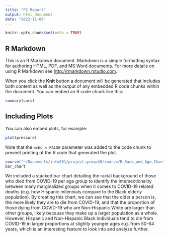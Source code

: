 ```yaml
---
title: "P2 Report"
output: html_document
date: "2022-11-09"
---
```


```r
knitr::opts_chunk$set(echo = TRUE)
```

## R Markdown

This is an R Markdown document. Markdown is a simple formatting syntax for authoring HTML, PDF, and MS Word documents. For more details on using R Markdown see <http://rmarkdown.rstudio.com>.

When you click the **Knit** button a document will be generated that includes both content as well as the output of any embedded R code chunks within the document. You can embed an R code chunk like this:

```r
summary(cars)
```

## Including Plots

You can also embed plots, for example:

```r
plot(pressure)
```

Note that the `echo = FALSE` parameter was added to the code chunk to prevent printing of the R code that generated the plot.
```r
source("~/Documents/info201/project-group40/source/R_Race_and_Age_Chart_#3.R")
bar_chart
```
We included a stacked bar chart detailing the racial background of those who died from COVID-19 per age group to identify the intersectionality between many marginalized groups when it comes to COVID-19 related deaths (e.g. how Hispanic milennials compare to the Black elderly population). By creating this chart, we can see that the older a person is, the more likely they are to die from COVID-19, and that the proportion of those dying from COVID-19 who are Non-Hispanic White are larger than other groups, likely because they make up a larger population as a whole. However, Hispanic and Non-Hispanic Black individuals tend to die from COVID-19 in larger proportions at slightly younger ages e.g. from 50-64 years, which is an interesting feature to look into and analyze further.
